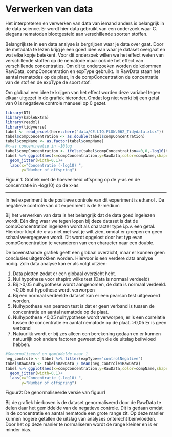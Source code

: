 # Verwerken van data

Het interpreteren en verwerken van data van iemand anders is belangrijk in de data science. Er wordt hier data gebruikt van een onderzoek waar  C. elegans nematoden blootgesteld aan verschillende soorten stoffen. 

Belangrijkste in een data analyse is bergrijpen waar je data over gaat. Door de metadata te lezen krijg je een goed idee van waar je dataset overgaat en wat elke kopje betekent. Voor dit onderzoek willen we het effect weten van verschillende stoffen op de nematode maar ook de het effect van verschillende concentraties. Om dit te onderzoeken worden de kolommen RawData, compConcentration en expType gebruikt. In RawData staan het aantal nematodes op de plaat, in de compConcentration de concentratie van de stof en de expType de soort stof.

Om globaal een idee te krijgen van het effect worden deze variabel tegen elkaar uitgezet in de grafiek hieronder. Omdat log niet werkt bij een getal van 0 is negatieve controle manueel op 0 gezet.

```r
library(DT)
library(kableExtra)
library(readxl)
library(tidyverse)
tabel <- read_excel(here::here("data/CE.LIQ.FLOW.062_Tidydata.xlsx"))
tabel$compConcentration <- as.double(tabel$compConcentration)
tabel$compName <- as.factor(tabel$compName)
#x-as concentreatie in -10log
tabel$compConcentration <- ifelse(tabel$compConcentration==0,0,-log10(tabel$compConcentration))
tabel %>% ggplot(aes(x=compConcentration,y=RawData,color=compName,shape=expType))+
  geom_jitter(width=0.1)+
  labs(x="Concentratie (-log10) ",
       y="Number of offspring")
```
Figuur 1: Grafiek met de hoeveelheid offspring op de y-as en de concentratie in -log(10) op de x-as

***
In het experiment is de positieve controle van dit experiment is ethanol . De negatieve controle van dit experiment is de S-medium

Bij het verwerken van data is het belangrijk dat de data goed ingelezen wordt. Eén ding waar we tegen lopen bij deze dataset is dat de compConcentration ingelezen wordt als character type i.p.v. een getal. Hierdoor klopt de x-as niet met wat je wilt zien, omdat er groepen en geen schaal weergegeven wordt. Dit wordt opgelost door het typ evan compConcentration te veranderen van een character naar een double. 

De bovenstaande grafiek geeft een globaal overzicht, maar er kunnen geen conclusies uitgetrokken worden. Hiervoor is een verdere data analyse nodig. Zo'n data analyse kan er als volgt uitzien:   

1. Data plotten zodat er een globaal overzicht hebt.
2. Nul hypothese voor shapiro wilks test (Data is normaal verdeeld)
3. Bij >0,05 nulhypothese wordt aangenomen, de data is normaal verdeeld. <0,05 nul-hypothese wordt verworpen
4. Bij een normaal verdeelde dataset kan er een pearson test uitgevoerd worden.
5. Nulhypothese van pearson test is dat er geen verband is tussen de concentratie en aantal nematode op de plaat.
6. Nulhypothese <0,05 nulhypothese wordt verworpen, er is een correlatie tussen de concentratie en aantal nematode op de plaat. >0,05 Er is geen verband
7. Natuurlijk wordt er bij zes alleen een berekening gedaan en er kunnen natuurlijk ook andere factoren geweest zijn die de uitslag beïnvloed hebben.

```r
#Genormalizeerd en gemiddelde naar 1
neg_controle <- tabel %>% filter(expType=="controlNegative")
tabel$RawData <- tabel$RawData / mean(neg_controle$RawData)
tabel %>% ggplot(aes(x=compConcentration,y=RawData,color=compName,shape=expType))+
  geom_jitter(width=0.1)+
  labs(x="Concentratie (-log10) ",
       y="Number of offspring")
```
Figuur2: De genormaliseerde versie van figuur1


Bij de grafiek hierboven is de dataset genormaliseerd door de RawData te delen daar het gemiddelde van de negatieve controle. Dit is gedaan omdat in de concentratie en aantal nematode een grote range zit. Op deze manier kunnen hogere getallen de uitslag van analyses onterecht beïnvloeden. Door het op deze manier te normaliseren wordt de range kleiner en is er minder bias.
